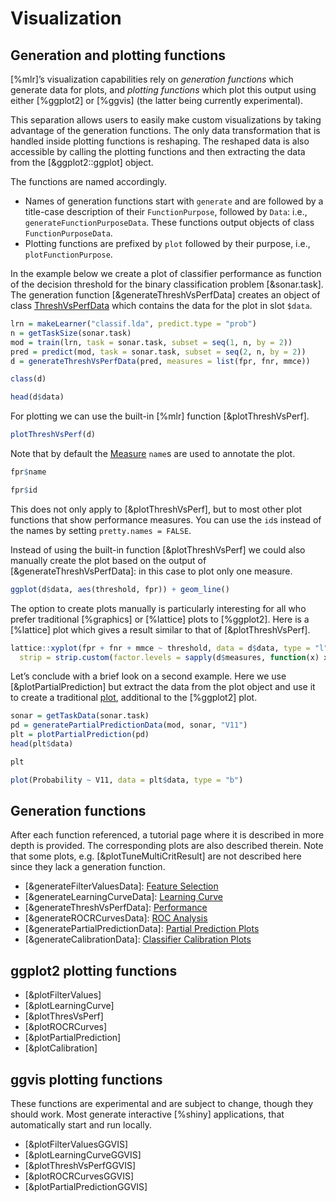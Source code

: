 # Visualization

## Generation and plotting functions

[%mlr]'s visualization capabilities rely on *generation functions* which generate data for
plots, and *plotting functions* which plot this output using either [%ggplot2] or [%ggvis]
(the latter being currently experimental).

This separation allows users to easily make custom visualizations by
taking advantage of the generation functions. The only data transformation that is handled inside
plotting functions is reshaping. The reshaped data is also accessible by calling the plotting
functions and then extracting the data from the [&ggplot2::ggplot] object.

The functions are named accordingly.

* Names of generation functions start with `generate` and are followed by a title-case description of
  their `FunctionPurpose`, followed by `Data`: i.e., `generateFunctionPurposeData`.
  These functions output objects of class `FunctionPurposeData`.
* Plotting functions are prefixed by `plot` followed by their purpose, i.e., `plotFunctionPurpose`.

In the example below we create a plot of classifier performance as function of the decision
threshold for the binary classification problem [&sonar.task].
The generation function [&generateThreshVsPerfData] creates an object of class
[ThreshVsPerfData](&generateThreshVsPerfData) which contains the data for the plot in slot
`$data`.

```r
lrn = makeLearner("classif.lda", predict.type = "prob")
n = getTaskSize(sonar.task)
mod = train(lrn, task = sonar.task, subset = seq(1, n, by = 2))
pred = predict(mod, task = sonar.task, subset = seq(2, n, by = 2))
d = generateThreshVsPerfData(pred, measures = list(fpr, fnr, mmce))

class(d)

head(d$data)
```

For plotting we can use the built-in [%mlr] function [&plotThreshVsPerf].

```r
plotThreshVsPerf(d)
```

Note that by default the [Measure](&makeMeasure) `name`s are used to annotate the plot.
```r
fpr$name

fpr$id
```
This does not only apply to [&plotThreshVsPerf], but to most other plot functions that
show performance measures.
You can use the `id`s instead of the names by setting `pretty.names = FALSE`.


Instead of using the built-in function [&plotThreshVsPerf] we could also manually create the plot
based on the output of [&generateThreshVsPerfData]: in this case to plot only one measure.

```r
ggplot(d$data, aes(threshold, fpr)) + geom_line()
```

The option to create plots manually is particularly interesting for all who prefer traditional
[%graphics] or [%lattice] plots to [%ggplot2]. Here is a [%lattice] plot which gives a result
similar to that of [&plotThreshVsPerf].

```r
lattice::xyplot(fpr + fnr + mmce ~ threshold, data = d$data, type = "l", ylab = "performance", outer = TRUE,
  strip = strip.custom(factor.levels = sapply(d$measures, function(x) x$name)))
```


Let's conclude with a brief look on a second example.
Here we use [&plotPartialPrediction] but extract the data from the plot object and use it
to create a traditional [plot](&graphics::plot), additional to the [%ggplot2] plot.

```r
sonar = getTaskData(sonar.task)
pd = generatePartialPredictionData(mod, sonar, "V11")
plt = plotPartialPrediction(pd)
head(plt$data)

plt
```

```r
plot(Probability ~ V11, data = plt$data, type = "b")
```


## Generation functions

After each function referenced, a tutorial page where it is described in more depth is provided.
The corresponding plots are also described therein. Note that some plots, e.g. [&plotTuneMultiCritResult]
are not described here since they lack a generation function.

 - [&generateFilterValuesData]: [Feature Selection](feature_selection.md)
 - [&generateLearningCurveData]: [Learning Curve](learning_curve.md)
 - [&generateThreshVsPerfData]: [Performance](performance.md)
 - [&generateROCRCurvesData]: [ROC Analysis](roc_analysis.md)
 - [&generatePartialPredictionData]: [Partial Prediction Plots](partial_prediction.md)
 - [&generateCalibrationData]: [Classifier Calibration Plots](classifier_calibration.md)

## ggplot2 plotting functions

 - [&plotFilterValues]
 - [&plotLearningCurve]
 - [&plotThresVsPerf]
 - [&plotROCRCurves]
 - [&plotPartialPrediction]
 - [&plotCalibration]

## ggvis plotting functions

These functions are experimental and are subject to change, though they should work. Most generate
interactive [%shiny] applications, that automatically start and run locally.

 - [&plotFilterValuesGGVIS]
 - [&plotLearningCurveGGVIS]
 - [&plotThreshVsPerfGGVIS]
 - [&plotROCRCurvesGGVIS]
 - [&plotPartialPredictionGGVIS]
